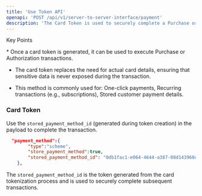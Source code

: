 ```yaml
---
title: 'Use Token API'
openapi: 'POST /api/v1/server-to-server-interface/payment'
description: 'The Card Token is used to securely complete a Purchase or Authorization transaction without needing to re-enter sensitive card details. This tokenised approach improves security and user experience.'
---
```


Key Points

<Info>
  * Once a card token is generated, it can be used to execute Purchase or Authorization transactions.

  * The card token replaces the need for actual card details, ensuring that sensitive data is never exposed during the transaction.

  * This method is commonly used for:
    One-click payments,
    Recurring transactions (e.g., subscriptions),
    Stored customer payment details.
</Info>

### Card Token

Use the `stored_payment_method_id` (generated during token creation) in the payload to complete the transaction.

```json Request Example
  "payment_method":{
        "type":"scheme",
        "store_payment_method":true,
        "stored_payment_method_id": "0db1fac1-e064-4644-a387-08d143960c8f"
    },  
```

The `stored_payment_method_id` is the token generated from the card tokenization process and is used to securely complete subsequent transactions.